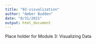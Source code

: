 ```yaml
---
title: "02-visualization"
author: "Amber Budden"
date: "8/31/2021"
output: html_document
---
```


Place holder for Module 3: Visualizing Data